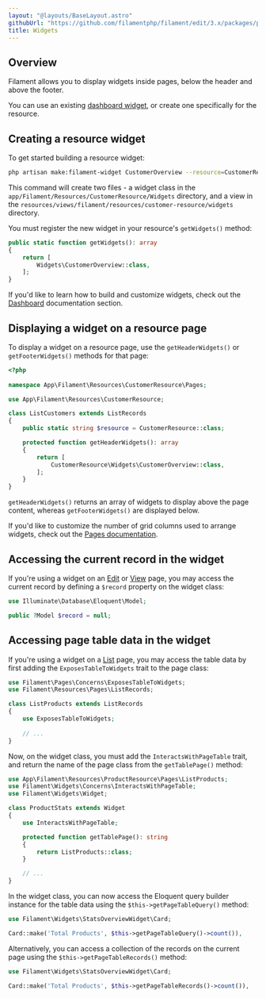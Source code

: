 ```yaml
---
layout: "@layouts/BaseLayout.astro"
githubUrl: "https://github.com/filamentphp/filament/edit/3.x/packages/panels/docs/03-resources/09-widgets.md"
title: Widgets
---
```


## Overview

Filament allows you to display widgets inside pages, below the header and above the footer.

You can use an existing [dashboard widget](../dashboard), or create one specifically for the resource.

## Creating a resource widget

To get started building a resource widget:

```bash
php artisan make:filament-widget CustomerOverview --resource=CustomerResource
```

This command will create two files - a widget class in the `app/Filament/Resources/CustomerResource/Widgets` directory, and a view in the `resources/views/filament/resources/customer-resource/widgets` directory.

You must register the new widget in your resource's `getWidgets()` method:

```php
public static function getWidgets(): array
{
    return [
        Widgets\CustomerOverview::class,
    ];
}
```

If you'd like to learn how to build and customize widgets, check out the [Dashboard](../dashboard) documentation section.

## Displaying a widget on a resource page

To display a widget on a resource page, use the `getHeaderWidgets()` or `getFooterWidgets()` methods for that page:

```php
<?php
 
namespace App\Filament\Resources\CustomerResource\Pages;

use App\Filament\Resources\CustomerResource;

class ListCustomers extends ListRecords
{
    public static string $resource = CustomerResource::class;

    protected function getHeaderWidgets(): array
    {
        return [
            CustomerResource\Widgets\CustomerOverview::class,
        ];
    }
}
```

`getHeaderWidgets()` returns an array of widgets to display above the page content, whereas `getFooterWidgets()` are displayed below.

If you'd like to customize the number of grid columns used to arrange widgets, check out the [Pages documentation](../pages#customizing-the-widgets-grid).

## Accessing the current record in the widget

If you're using a widget on an [Edit](editing-records) or [View](viewing-records) page, you may access the current record by defining a `$record` property on the widget class:

```php
use Illuminate\Database\Eloquent\Model;

public ?Model $record = null;
```

## Accessing page table data in the widget

If you're using a widget on a [List](listing-records) page, you may access the table data by first adding the `ExposesTableToWidgets` trait to the page class:

```php
use Filament\Pages\Concerns\ExposesTableToWidgets;
use Filament\Resources\Pages\ListRecords;

class ListProducts extends ListRecords
{
    use ExposesTableToWidgets;
    
    // ...
}
```

Now, on the widget class, you must add the `InteractsWithPageTable` trait, and return the name of the page class from the `getTablePage()` method:

```php
use App\Filament\Resources\ProductResource\Pages\ListProducts;
use Filament\Widgets\Concerns\InteractsWithPageTable;
use Filament\Widgets\Widget;

class ProductStats extends Widget
{
    use InteractsWithPageTable;

    protected function getTablePage(): string
    {
        return ListProducts::class;
    }

    // ...
}
```

In the widget class, you can now access the Eloquent query builder instance for the table data using the `$this->getPageTableQuery()` method:

```php
use Filament\Widgets\StatsOverviewWidget\Card;

Card::make('Total Products', $this->getPageTableQuery()->count()),
```

Alternatively, you can access a collection of the records on the current page using the `$this->getPageTableRecords()` method:

```php
use Filament\Widgets\StatsOverviewWidget\Card;

Card::make('Total Products', $this->getPageTableRecords()->count()),
```
